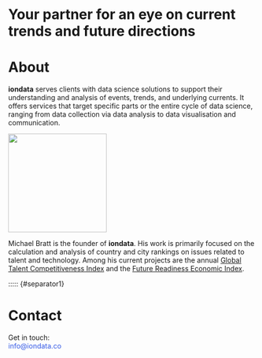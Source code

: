 ::: header-background
``` {=html}          
<div class="container-fluid header-container text-light">
  <div class="header-background"></div>
  <div class="blurb p-3">
    <h1>Your partner for an eye on current trends and future directions</h1>
  </div>
</div>
```
:::

::: {#about .container-fluid}
<h1>About</h1>

<p><b>iondata</b> serves clients with data science solutions to support their understanding and analysis of events, trends, and underlying currents. It offers services that target specific parts or the entire cycle of data science, ranging from data collection via data analysis to data visualisation and communication.</p>

``` {=html}   
<div class="row">
  <div class="double-column order-2 order-md-1" id="myimage">
    <img src="images/myphoto.jpg" alt="" style="width:200px;height:200px" class="img-fluid rounded"/>
  </div>
  <div class="double-column order-1 order-md-2">
      <p>Michael Bratt is the founder of <b>iondata</b>. His work is primarily focused on the calculation and analysis of country and city rankings on issues related to talent and technology. Among his current projects are the annual <a href="https://www.insead.edu/faculty-research/research/gtci">Global Talent Competitiveness Index</a> and the <a href="https://futurereadinessindex.com">Future Readiness Economic Index</a>.
      </p>
  </div>         
</div>
```
:::



::::: {#separator1}


::: {#contact .container-fluid}
``` {=html}         
<div>
  <h1 class="section-title">Contact</h1>
  <p>Get in touch: <br> 
  <span style="color: rgb(52,89,230)">info@iondata.co</span></p>
</div>
```
:::

